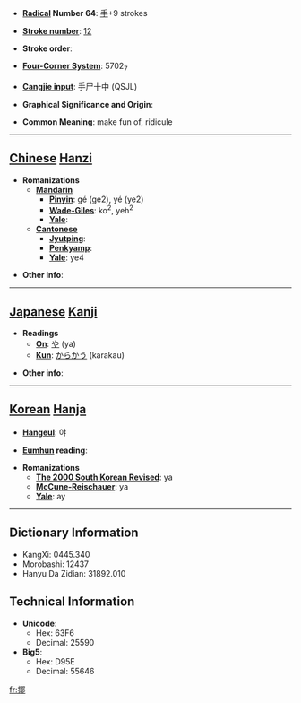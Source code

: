 * '''[[Wiktionary:Chinese radical index| Radical]] Number 64''': [[Wiktionary:Chinese radical index 手|手]]+9 strokes

* '''[[Wiktionary:Chinese total strokes index|Stroke number]]''': [[Wiktionary:Chinese total strokes index 12|12]]

* '''Stroke order''': 

* '''[[Wiktionary:Chinese four corner index|Four-Corner System]]''': 5702<sub>7</sub>

* '''[[Wiktionary:Chinese Cangjie index|Cangjie input]]''': 手尸十中 (QSJL)

* '''Graphical Significance and Origin''': 

* '''Common Meaning''': make fun of, ridicule

----

== [[Chinese]] [[Hanzi]] ==

* '''Romanizations'''
** '''[[Mandarin]]'''
*** '''[[Pinyin]]''': gé (ge2), yé (ye2)
*** '''[[Wade-Giles]]''': ko<sup>2</sup>, yeh<sup>2</sup>
*** '''[[Yale]]''': 
** '''[[Cantonese]]'''
*** '''[[Jyutping]]''':
*** '''[[Penkyamp]]''': 
*** '''[[Yale]]''': ye4

* '''Other info''': 

----

== [[Japanese]] [[Kanji]] ==

* '''Readings'''
** '''[[On]]''': [[や]] (ya)
** '''[[Kun]]''': [[からかう]] (karakau)

* '''Other info''':  

----

== [[Korean]] [[Hanja]] ==

* '''[[Hangeul]]''': 야

* '''[[Eumhun]] reading''': 

* '''Romanizations'''
** '''[[The 2000 South Korean Revised Romanization|The 2000 South Korean Revised]]''': ya
** '''[[McCune-Reischauer]]''': ya
** '''[[Yale]]''': ay

----

== Dictionary Information ==

* KangXi: 0445.340
* Morobashi: 12437
* Hanyu Da Zidian: 31892.010

== Technical Information ==

* '''Unicode''':
** Hex: 63F6
** Decimal: 25590
* '''Big5''':
** Hex: D95E
** Decimal: 55646

[[fr:揶]]